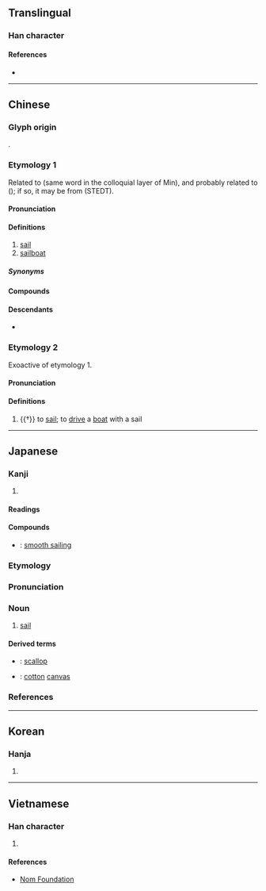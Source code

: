 {{character info}}
==Translingual==

===Han character===
{{Han char|rn=50|rad=巾|as=03|sn=6|four=47210|canj=LBHNI|ids=⿰巾凡}}

====References====
* {{Han ref|kx=0328.140|dkj=08787|dj=0634.080|hdz=10730.130|uh=5E06|ud=24070|bh=A67C|bd=42620}}

----

==Chinese==
{{zh-forms|alt=㠶,忛,𤖫,䑺,𩗋,颿,篷-Min colloquial}}

===Glyph origin===
{{Han etyl}}
{{Han compound|巾|凡|ls=psc|c1=s|c2=p|t1=cloth}}.

===Etymology 1===
Related to {{och-l|篷}} (same word in the colloquial layer of Min), and probably related to {{och-l|風|wind|id=1}} ({{zh-ref|Karlgren, 1957}}); if so, it may be from {{inh|zh|sit-pro|*buŋ||wind}} (STEDT).

====Pronunciation====
{{zh-pron
|m=帆
|m-s=fan2
|c=faan4
|c-t=fan3
|g=fan4
|h=pfs=fàm;gd=fam2
|j=fan1
|mb=pông/uǎing
|mb_note=pông - colloquial ({{zh-l|*篷}}); uǎing - literary
|md=pùng/huàng
|md_note=pùng - colloquial ({{zh-l|*篷}}); huàng - literary
|mn=phâng/hoân
|mn_note=phâng - colloquial ({{zh-l|*篷}}); hoân - literary
|mn-t=pang5/huam5
|mn-t_note=pang5 - colloquial ({{zh-l|*篷}}); huam5 - literary
|w=3ve
|x=fan2
|mc=1
|oc=1
|cat=n
}}

====Definitions====
{{zh-hanzi}}

# [[sail]]
# [[sailboat]]

=====Synonyms=====
{{zh-dial}}

====Compounds====
{{zh-der|一帆風順|上帆|下帆|主帆|出帆|占風使帆|孤帆|布帆|布帆無恙|帆傘|帆布|帆布床|帆布椅|帆布袋|帆幔|帆影|帆板|帆柱|帆桁|帆檣|帆海|帆繩|帆船|帆飛|征帆|快速帆船|掛帆|揚帆|檣帆|櫓帆船|歸帆|滿帆|相風使帆|看風使帆|船帆|見風使帆|趁風揚帆|錦帆|風帆|鱟帆|一帆|一帆順風|一帆風|八字帆|千帆|卸帆|回帆鼓|客帆|峭帆|帆力|帆勢|帆席|帆幃|帆幅|帆楫|帆索|帆腳|帆腹|帆舶|帆葉|席帆|戰帆|挂帆|旅帆|晚帆|枉帆|楚帆|機帆船|江帆|浦帆|漁帆|煙帆|片帆|白帆|石帆|破帆風|篷帆|蒲帆|蚌帆|行帆|解帆|買帆|賈帆|趁風轉帆|足帆|軒帆|輕帆|轉帆|返轡收帆|迴帆|進帆|錦帆天子|錦帆涇|開帆|雪帆|雲帆|順風使帆|順風張帆|順風扯帆|颺帆|驚帆|高帆|鼓帆}}

====Descendants====
* {{desc|vi|buồm||sail|bor=1}}

===Etymology 2===
Exoactive of etymology 1.

====Pronunciation====
{{zh-pron
|m=fàn
|c=faan6
|mc=2
|oc=2
|cat=v
}}

====Definitions====
{{zh-hanzi}}

# {{†}} to [[sail]]; to [[drive]] a [[boat]] with a sail

----

==Japanese==

===Kanji===
{{ja-kanji|grade=c|rs=巾03}}

# {{rfdef|ja|sort=巾03}}

====Readings====
{{ja-readings
|goon=ぼん<ぼん<ぼむ
|kanon=はん<はん<はむ
|kun=ほ-
}}

====Compounds====
* {{ja-r|順%風%満%帆|じゅん%ぷう%まん%ぱん}}: [[smooth sailing]]

===Etymology===
{{wikipedia|lang=ja}}
{{ja-kanjitab|ほ|yomi=k}}
{{rfe|ja}}

===Pronunciation===
{{ja-pron|yomi=k|ほ|acc=1|acc_ref=DJR,NHK|acc2=0|acc2_ref=NHK}}

===Noun===
{{ja-noun|ほ}}

# {{lb|ja|sort=ほ|nautical}} [[sail]]

====Derived terms====
* {{ja-r|帆%立%貝|ほ%たて%がい}}: [[scallop]]
* {{ja-r|帆%木%綿|ほ%も%めん}}: [[cotton]] [[canvas]]

===References===
<references/>

----

==Korean==

===Hanja===
{{ko-hanja|hangeul=범|rv=beom|mr=pŏm}}

# {{rfdef|ko|sort=巾03}}

----

==Vietnamese==

===Han character===
{{vi-hantu|[[buồm]], [[buồng]], [[phàm]]|rs=巾03}}

# {{rfdef|vi|sort=巾03}}

====References====
* [http://nomfoundation.org/common/nom_details.php?codepoint=5e06 Nom Foundation]